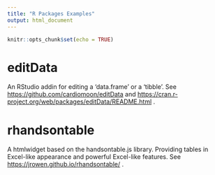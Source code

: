 ```yaml
---
title: "R Packages Examples"
output: html_document
---
```


```r
knitr::opts_chunk$set(echo = TRUE)
```

# editData

An RStudio addin for editing a 'data.frame' or a 'tibble'. See <https://github.com/cardiomoon/editData> and <https://cran.r-project.org/web/packages/editData/README.html> .

# rhandsontable

A htmlwidget based on the handsontable.js library. Providing tables in Excel-like appearance and powerful Excel-like features. See <https://jrowen.github.io/rhandsontable/> .



